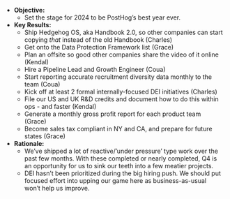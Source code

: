 * **Objective:**
    * Set the stage for 2024 to be PostHog’s best year ever.
* **Key Results:**
    * Ship Hedgehog OS, aka Handbook 2.0, so other companies can start copying _that_ instead of the old Handbook (Charles)
    * Get onto the Data Protection Framework list (Grace)
    * Plan an offsite so good other companies share the video of it online (Kendal)
    * Hire a Pipeline Lead and Growth Engineer (Coua)
    * Start reporting accurate recruitment diversity data monthly to the team (Coua)
    * Kick off at least 2 formal internally-focused DEI initiatives (Charles)
    * File our US and UK R&D credits and document how to do this within ops - and faster (Kendal)
    * Generate a monthly gross profit report for each product team (Grace)
    * Become sales tax compliant in NY and CA, and prepare for future states (Grace)
* **Rationale:**
    * We’ve shipped a lot of reactive/’under pressure’ type work over the past few months. With these completed or nearly completed, Q4 is an opportunity for us to sink our teeth into a few meatier projects. 
    * DEI hasn’t been prioritized during the big hiring push. We should put focused effort into upping our game here as business-as-usual won’t help us improve.
